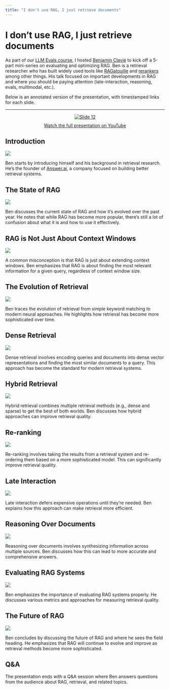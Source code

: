 ```yaml
---
title: "I don't use RAG, I just retrieve documents"
---
```


# I don't use RAG, I just retrieve documents

As part of our [LLM Evals course](https://bit.ly/evals-ai), I hosted [Benjamin Clavié](https://ben.clavie.eu/) to kick off a 5-part mini-series on evaluating and optimizing RAG. Ben is a retrieval researcher who has built widely used tools like [RAGatouille](https://github.com/answerdotai/ragatouille) and [rerankers](https://github.com/answerdotai/rerankers) among other things. His talk focused on important developments in RAG and where you should be paying attention (late-interaction, reasoning, evals, multimodal, etc.).

Below is an annotated version of the presentation, with timestamped links for each slide.

<hr>

<div class="cta" style="text-align: center;">
<a href="https://www.youtube.com/watch?v=wd7TZ4w1mSw" target="_blank">
<img src="../p1-images/slide_12.png" alt="Slide 12" style="max-width: 100%; height: auto;">
</a>
<p style="margin-top: 10px;"><a href="https://www.youtube.com/watch?v=wd7TZ4w1mSw" target="_blank">Watch the full presentation on YouTube</a></p>
</div>

## Introduction

![](../p1-images/slide_1.png)

Ben starts by introducing himself and his background in retrieval research. He's the founder of [Answer.ai](https://answer.ai/), a company focused on building better retrieval systems.

## The State of RAG

![](../p1-images/slide_2.png)

Ben discusses the current state of RAG and how it's evolved over the past year. He notes that while RAG has become more popular, there's still a lot of confusion about what it is and how to use it effectively.

## RAG is Not Just About Context Windows

![](../p1-images/slide_3.png)

A common misconception is that RAG is just about extending context windows. Ben emphasizes that RAG is about finding the most relevant information for a given query, regardless of context window size.

## The Evolution of Retrieval

![](../p1-images/slide_4.png)

Ben traces the evolution of retrieval from simple keyword matching to modern neural approaches. He highlights how retrieval has become more sophisticated over time.

## Dense Retrieval

![](../p1-images/slide_5.png)

Dense retrieval involves encoding queries and documents into dense vector representations and finding the most similar documents to a query. This approach has become the standard for modern retrieval systems.

## Hybrid Retrieval

![](../p1-images/slide_6.png)

Hybrid retrieval combines multiple retrieval methods (e.g., dense and sparse) to get the best of both worlds. Ben discusses how hybrid approaches can improve retrieval quality.

## Re-ranking

![](../p1-images/slide_7.png)

Re-ranking involves taking the results from a retrieval system and re-ordering them based on a more sophisticated model. This can significantly improve retrieval quality.

## Late Interaction

![](../p1-images/slide_8.png)

Late interaction defers expensive operations until they're needed. Ben explains how this approach can make retrieval more efficient.

## Reasoning Over Documents

![](../p1-images/slide_9.png)

Reasoning over documents involves synthesizing information across multiple sources. Ben discusses how this can lead to more accurate and comprehensive answers.

## Evaluating RAG Systems

![](../p1-images/slide_10.png)

Ben emphasizes the importance of evaluating RAG systems properly. He discusses various metrics and approaches for measuring retrieval quality.

## The Future of RAG

![](../p1-images/slide_11.png)

Ben concludes by discussing the future of RAG and where he sees the field heading. He emphasizes that RAG will continue to evolve and improve as retrieval methods become more sophisticated.

## Q&A

The presentation ends with a Q&A session where Ben answers questions from the audience about RAG, retrieval, and related topics.